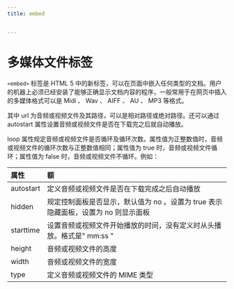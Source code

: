 ```yaml
---
title: embed


---
```


# 多媒体文件标签

`<embed>` 标签是 HTML 5 中的新标签，可以在页面中嵌入任何类型的文档。用户的机器上必须已经安装了能够正确显示文档内容的程序，一般常用于在网页中插入的多媒体格式可以是 Midi 、 Wav 、 AIFF
、 AU 、 MP3 等格式。

其中 url 为音频或视频文件及其路径，可以是相对路径或绝对路径。还可以通过 autostart 属性设置音频或视频文件是否在下载完之后就自动播放。

loop 属性规定音频或视频文件是否循环及循环次数。属性值为正整数值时，音频或视频文件的循环次数与正整数值相同；属性值为 true 时，音频或视频文件循环；属性值为 false 时，音频或视频文件不循环。例如：

| 属性      | 额                                                                                 |
| :-------- | :--------------------------------------------------------------------------------- |
| autostart | 定义音频或视频文件是否在下载完成之后自动播放                                       |
| hidden    | 规定控制面板是否显示，默认值为 no 。设置为 true 表示隐藏面板，设置为 no 则显示面板 |
| starttime | 设置音频或视频文件开始播放的时间，没有定义时从头播放。格式是" mm:ss "              |
| height    | 音频或视频文件的高度                                                               |
| width     | 音频或视频文件的宽度                                                               |
| type      | 定义音频或视频文件的 MIME 类型                                                     |

            